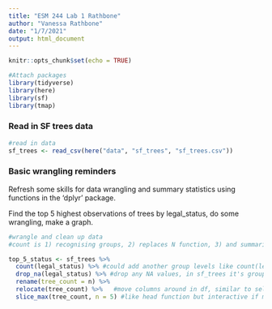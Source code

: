 ```yaml
---
title: "ESM 244 Lab 1 Rathbone"
author: "Vanessa Rathbone"
date: "1/7/2021"
output: html_document
---
```


```r
knitr::opts_chunk$set(echo = TRUE)

#Attach packages
library(tidyverse)
library(here)
library(sf)
library(tmap)

```

### Read in SF trees data 
```r

#read in data
sf_trees <- read_csv(here("data", "sf_trees", "sf_trees.csv"))

```

### Basic wrangling reminders 

Refresh some skills for data wrangling and summary statistics using functions in the 'dplyr' package.

Find the top 5 highest observations of trees by legal_status, do some wrangling, make a graph.
```r

#wrangle and clean up data
#count is 1) recognising groups, 2) replaces N function, 3) and summarizes function

top_5_status <- sf_trees %>% 
  count(legal_status) %>% #could add another group levels like count(legal_status, species)
  drop_na(legal_status) %>% #drop any NA values, in sf_trees it's group 10
  rename(tree_count = n) %>% 
  relocate(tree_count) %>%   #move columns around in df, similar to select function but simpler for multiple columns
  slice_max(tree_count, n = 5) #like head function but interactive if more values are added in the future, finds top 5 in this case


```

